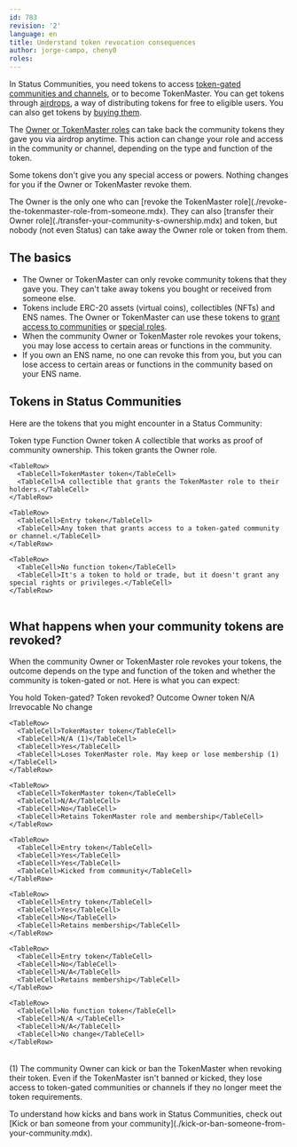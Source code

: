 ```yaml
---
id: 783
revision: '2'
language: en
title: Understand token revocation consequences
author: jorge-campo, cheny0
roles:
---
```


In Status Communities, you need tokens to access [token-gated communities and channels](./about-the-different-types-of-status-communities.mdx), or to become TokenMaster. You can get tokens through [airdrops](./how-to-airdrop-tokens-in-status.mdx), a way of distributing tokens for free to eligible users. You can also get tokens by [buying them](../wallet/buy-crypto.mdx).

The [Owner or TokenMaster roles](./about-the-management-roles-in-status-communities.mdx) can take back the community tokens they gave you via airdrop anytime. This action can change your role and access in the community or channel, depending on the type and function of the token.

Some tokens don't give you any special access or powers. Nothing changes for you if the Owner or TokenMaster revoke them.

<Admonition type="info">
  The Owner is the only one who can [revoke the TokenMaster role](./revoke-the-tokenmaster-role-from-someone.mdx). They can also [transfer their Owner role](./transfer-your-community-s-ownership.mdx) and token, but nobody (not even Status) can take away the Owner role or token from them.
</Admonition>

## The basics

- The Owner or TokenMaster can only revoke community tokens that they gave you. They can't take away tokens you bought or received from someone else.
- Tokens include ERC-20 assets (virtual coins), collectibles (NFTs) and ENS names. The Owner or TokenMaster can use these tokens to [grant access to communities](./set-up-a-token-gated-community.mdx) or [special roles](./delegate-management-functions-to-your-community.mdx).
- When the community Owner or TokenMaster role revokes your tokens, you may lose access to certain areas or functions in the community.
- If you own an ENS name, no one can revoke this from you, but you can lose access to certain areas or functions in the community based on your ENS name.

## Tokens in Status Communities

Here are the tokens that you might encounter in a Status Community:

<Table>
  <TableHead>
    <TableHeader>Token type</TableHeader>
    <TableHeader>Function</TableHeader>
  </TableHead>

  <TableContent>
    <TableRow>
      <TableCell>Owner token</TableCell>
      <TableCell>A collectible that works as proof of community ownership. This token grants the Owner role.</TableCell>
    </TableRow>

    <TableRow>
      <TableCell>TokenMaster token</TableCell>
      <TableCell>A collectible that grants the TokenMaster role to their holders.</TableCell>
    </TableRow>

    <TableRow>
      <TableCell>Entry token</TableCell>
      <TableCell>Any token that grants access to a token-gated community or channel.</TableCell>
    </TableRow>

    <TableRow>
      <TableCell>No function token</TableCell>
      <TableCell>It's a token to hold or trade, but it doesn't grant any special rights or privileges.</TableCell>
    </TableRow>
  </TableContent>
</Table>

## What happens when your community tokens are revoked?

When the community Owner or TokenMaster role revokes your tokens, the outcome depends on the type and function of the token and whether the community is token-gated or not. Here is what you can expect:

<Table>
  <TableHead>
    <TableHeader>You hold</TableHeader>
    <TableHeader>Token-gated?</TableHeader>
    <TableHeader>Token revoked?</TableHeader>
    <TableHeader>Outcome</TableHeader>
  </TableHead>

  <TableContent>
    <TableRow>
      <TableCell>Owner token</TableCell>
      <TableCell>N/A</TableCell>
      <TableCell>Irrevocable</TableCell>
      <TableCell>No change</TableCell>
    </TableRow>

    <TableRow>
      <TableCell>TokenMaster token</TableCell>
      <TableCell>N/A (1)</TableCell>
      <TableCell>Yes</TableCell>
      <TableCell>Loses TokenMaster role. May keep or lose membership (1)</TableCell>
    </TableRow>

    <TableRow>
      <TableCell>TokenMaster token</TableCell>
      <TableCell>N/A</TableCell>
      <TableCell>No</TableCell>
      <TableCell>Retains TokenMaster role and membership</TableCell>
    </TableRow>

    <TableRow>
      <TableCell>Entry token</TableCell>
      <TableCell>Yes</TableCell>
      <TableCell>Yes</TableCell>
      <TableCell>Kicked from community</TableCell>
    </TableRow>

    <TableRow>
      <TableCell>Entry token</TableCell>
      <TableCell>Yes</TableCell>
      <TableCell>No</TableCell>
      <TableCell>Retains membership</TableCell>
    </TableRow>

    <TableRow>
      <TableCell>Entry token</TableCell>
      <TableCell>No</TableCell>
      <TableCell>N/A</TableCell>
      <TableCell>Retains membership</TableCell>
    </TableRow>

    <TableRow>
      <TableCell>No function token</TableCell>
      <TableCell>N/A </TableCell>
      <TableCell>N/A</TableCell>
      <TableCell>No change</TableCell>
    </TableRow>
  </TableContent>
</Table>

(1) The community Owner can kick or ban the TokenMaster when revoking their token. Even if the TokenMaster isn't banned or kicked, they lose access to token-gated communities or channels if they no longer meet the token requirements.

<Admonition type="info">
  To understand how kicks and bans work in Status Communities, check out [Kick or ban someone from your community](./kick-or-ban-someone-from-your-community.mdx).
</Admonition>
